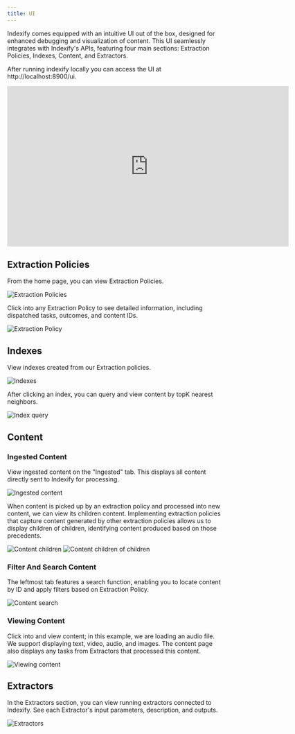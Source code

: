 ```yaml
---
title: UI
---
```


Indexify comes equipped with an intuitive UI out of the box, designed for enhanced debugging and visualization of content. This UI seamlessly integrates with Indexify's APIs, featuring four main sections: Extraction Policies, Indexes, Content, and Extractors.

After running indexify locally you can access the UI at http://localhost:8900/ui.

<iframe width="650" height="370" src="https://www.youtube.com/embed/HBMk_SgU8Xc?si=3LEFAAIurqXXag3L" filename="YouTube video player" frameborder="0" allow="accelerometer; autoplay; clipboard-write; encrypted-media; gyroscope; picture-in-picture; web-share" allowfullscreen></iframe>

## Extraction Policies

From the home page, you can view Extraction Policies.

![Extraction Policies](/images/ui-extraction-policies.png)

Click into any Extraction Policy to see detailed information, including dispatched tasks, outcomes, and content IDs.

![Extraction Policy](/images/ui-extraction-policy.png)

## Indexes

View indexes created from our Extraction policies.

![Indexes](/images/ui-indexes.png)

After clicking an index, you can query and view content by topK nearest neighbors.

![Index query](/images/ui-search-indexes.png)

## Content

### Ingested Content

View ingested content on the "Ingested" tab. This displays all content directly sent to Indexify for processing.

![Ingested content](/images/ui-content-ingested.png)

When content is picked up by an extraction policy and processed into new content, we can view its children content. Implementing extraction policies that capture content generated by other extraction policies allows us to display children of children, identifying content produced based on those precedents.

![Content children](/images/ui-content-graph1.png)
![Content children of children](/images/ui-content-graph2.png)

### Filter And Search Content

The leftmost tab features a search function, enabling you to locate content by ID and apply filters based on Extraction Policy.

![Content search](/images/ui-content-search.png)

### Viewing Content

Click into and view content; in this example, we are loading an audio file. We support displaying text, video, audio, and images. The content page also displays any tasks from Extractors that processed this content.

![Viewing content](/images/ui-content.png)

## Extractors

In the Extractors section, you can view running extractors connected to Indexify. See each Extractor's input parameters, description, and outputs.

![Extractors](/images/ui-extractors.png)
